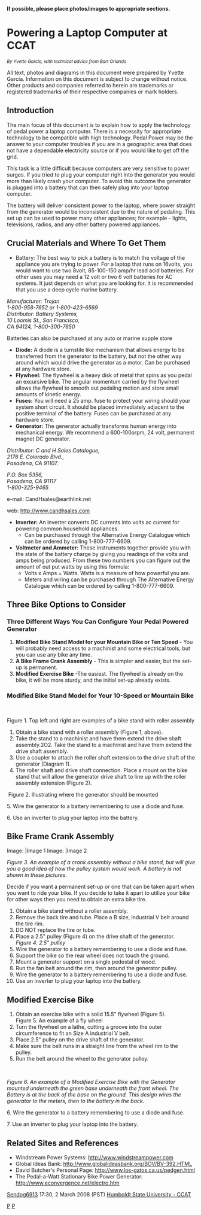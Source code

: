 {{TOCright}}

'''If possible, please place photos/images to appropriate sections.'''

= Powering a Laptop Computer at CCAT =
<small>''By Yvette Garcia, with technical advice from Bart Orlando''</small>

All text, photos and diagrams in this document were prepared by Yvette Garcia. Information on this document is subject to change without notice.  Other products and companies referred to herein are trademarks or registered trademarks of their respective companies or mark holders.

== Introduction ==
The main focus of this document is to explain how to apply the technology of pedal power a laptop computer. There is a necessity for appropriate technology to be compatible with high technology. Pedal Power may be the answer to your computer troubles if you are in a geographic area that does not have a dependable electricity source or if you would like to get off the grid.

This task is a little difficult because computers are very sensitive to power surges. If you tried to plug your computer right into the generator you would more than likely crash your computer. To avoid this outcome the generator is plugged into a battery that can then safely plug into your laptop computer.

The battery will deliver consistent power to the laptop, where power straight from the generator would be inconsistent due to the nature of pedaling. This set up can be used to power many other appliances; for example - lights, televisions, radios, and any other battery powered appliances.

== Crucial Materials and Where To Get Them ==
*Battery: The best way to pick a battery is to match the voltage of the appliance you are trying to power. For a laptop that runs on 16volts, you would want to use two 8volt, 85-100-150 amp/hr lead acid batteries. For other uses you may need a 12 volt or two 6 volt batteries for AC systems. It just depends on what you are looking for. It is recommended that you use a deep cycle marine battery.

''Manufacturer: Trojan<br />1-800-958-7652 or 1-800-423-6569<br />Distributor: Battery Systems,<br />10 Loomis St., San Francisco,<br />CA 94124, 1-800-300-7650''

Batteries can also be purchased at any auto or marine supple store

*'''Diode:''' A diode is a turnstile like mechanism that allows energy to be transferred from the generator to the battery, but not the other way around which would drive the generator as a motor. Can be purchased at any hardware store.
*'''Flywheel:''' The flywheel is a heavy disk of metal that spins as you pedal an excursive bike. The angular momentum carried by the flywheel allows the flywheel to smooth out pedaling motion and store small amounts of kinetic energy.
*'''Fuses:''' You will need a 25 amp. fuse to protect your wiring should your system short circuit. It should be placed immediately adjacent to the positive terminal of the battery.  Fuses can be purchased at any hardware store.
*'''Generator:''' The generator actually transforms human energy into mechanical energy. We recommend a 600-100orpm, 24 volt, permanent magnet DC generator.

''Distributor: C and H Sales Catalogue,<br />2176 E. Colorado Blvd.,<br />Pasadena, CA 91107.''

''P.O. Box 5356,<br />Pasadena, CA 91117<br />1-800-325-9465''

e-mail: CandHsales@earthlink.net

web:  [http://www.candhsales.com http://www.candhsales.com]

*'''Inverter:''' An inverter converts DC currents into volts ac current for powering common household appliances.
**Can be purchased through the Alternative Energy Catalogue which can be ordered by calling 1-800-777-6609.
*'''Voltmeter and Ammeter:''' These instruments together provide you with the state of the battery charge by giving you readings of the volts and amps being produced.  From these two numbers you can figure out the amount of out put watts by using this formula:
**Volts x Amps = Watts.  Watts is a measure of how powerful you are.
**Meters and wiring can be purchased through The Alternative Energy Catalogue which can be ordered by calling 1-800-777-6609.

== Three Bike Options to Consider ==
===Three Different Ways You Can Configure Your Pedal Powered Generator===
#'''Modified Bike Stand Model for your Mountain Bike or Ten Speed''' - You will probably need access to a machinist and some electrical tools, but you can use any bike any time.
#'''A Bike Frame Crank Assembly''' - This is simpler and easier, but the set-up is permanent.
#'''Modified Exercise Bike''' -The easiest. The flywheel is already on the bike, it will be more sturdy, and the initial set-up already exists.

===Modified Bike Stand Model for Your 10-Speed or Mountain Bike===

[[Image: ]]
[[Image: ]]

Figure 1. Top left and right are examples of a bike stand with roller assembly

#Obtain a bike stand with a roller assembly (Figure 1, above).
#Take the stand to a machinist and have them extend the drive shaft assembly.2O2. Take the stand to a machinist and have them extend the drive shaft assembly.
#Use a coupler to attach the roller shaft extension to the drive shaft of the generator (Diagram 1).
#The roller shaft and drive shaft connection. Place a mount on the bike stand that will allow the generator drive shaft to line up with the roller assembly extension (Figure 2).

[[Image: ]]
Figure 2. Illustrating where the generator should be mounted

5. Wire the generator to a battery remembering to use a  diode and fuse.

6. Use an inverter to plug your laptop into the battery.

== Bike Frame Crank Assembly ==
<gallery>
Image: |Image 1
Image: |Image 2
</gallery>

''Figure 3. An example of a crank assembly without a bike stand, but will give you a good idea of how the pulley system would work. A battery is not shown in these pictures.''

Decide if you want a permanent set-up or one that can be taken apart when you want to ride your bike.  If you decide to take it apart to utilize your bike for other ways then you need to obtain an extra bike tire.

#Obtain a bike stand without a roller assembly.
#Remove the back tire and tube.  Place a B size, industrial V belt around the tire rim.
#DO NOT replace the tire or tube.
#Place a 2.5" pulley (Figure 4) on the drive shaft of the generator.[[Image: ]]<br />''Figure 4. 2.5" pulley''<br />
#Wire the generator to a battery  remembering to use a diode and fuse.
#Support the bike so the rear wheel does not touch the ground.
#Mount a generator support on a single pedestal of wood.
#Run the fan belt around the rim, then around the generator pulley.
#Wire the generator to a battery remembering to use a  diode and fuse.
#Use an inverter to plug your laptop into the battery.

== Modified Exercise Bike ==
#Obtain an exercise bike with a solid 15.5" flywheel (Figure 5).<br />[[Image: ]]Figure 5. An example of a fly wheel<br />
#Turn the flywheel on a lathe, cutting a groove into the outer circumference to fit an Size A industrial V belt.
#Place 2.5" pulley on the drive shaft of the generator.
#Make sure the belt runs in a straight line  from the wheel rim to the pulley.
#Run the belt around the wheel to the generator pulley.

[[Image: ]]
[[Image: ]]

''Figure 6. An example of a Modified Exercise Bike with the Generator mounted underneath the green base underneath the front wheel. The Battery is at the back of the base on the ground. This design wires the generator to the meters, then to the battery in the back.''

6. Wire the generator to a battery remembering to use a  diode and fuse.

7. Use an inverter to plug your laptop into the battery.

== Related Sites and References ==
*Windstream Power Systems: http://www.windstreampower.com
*Global Ideas Bank: http://www.globalideasbank.org/BOV/BV-392.HTML
*David Butcher's Personal Page: http://www.los-gatos.ca.us/pedgen.html
*The Pedal-a-Watt Stationary Bike Power Generator: http://www.econvergence.net/electro.htm




[[User:Sendog6913|Sendog6913]] 17:30, 2 March 2008 (PST)
[http://www.humboldt.edu/~ccat Humboldt State University - CCAT]

{{CCATpage}}


[[Category:CCAT pedal powered innovations|P]]
[[Category:CCAT|P]]